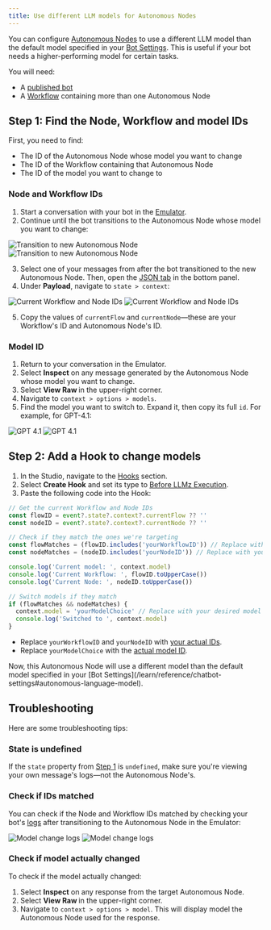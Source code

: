```yaml
---
title: Use different LLM models for Autonomous Nodes
---
```


You can configure [Autonomous Nodes](/learn/reference/nodes/autonomous-node) to use a different LLM model than the default model specified in your [Bot Settings](/learn/reference/chatbot-settings#autonomous-language-model). This is useful if your bot needs a higher-performing model for certain tasks.

<Info>
  You will need:

  - A [published bot](/learn/get-started/quick-start)
  - A [Workflow](/learn/reference/workflows) containing more than one Autonomous Node
</Info>

## Step 1: Find the Node, Workflow and model IDs

First, you need to find:

- The ID of the Autonomous Node whose model you want to change
- The ID of the Workflow containing that Autonomous Node
- The ID of the model you want to change to

### Node and Workflow IDs

1. Start a conversation with your bot in the [Emulator](/learn/reference/emulator).
2. Continue until the bot transitions to the Autonomous Node whose model you want to change:

<Frame>
  <img
    alt="Transition to new Autonomous Node"
    className="block dark:hidden"
    src="./assets/an-transition.png"
  />
  <img
    alt="Transition to new Autonomous Node"
    className="hidden dark:block"
    src="./assets/an-transition-dark.png"
  />
</Frame>

3. Select one of your messages from after the bot transitioned to the new Autonomous Node. Then, open the [JSON tab](/learn/reference/debugger-logs-json#json) in the bottom panel.
4. Under **Payload**, navigate to `state > context`:

<Frame>
  <img
    alt="Current Workflow and Node IDs"
    className="block dark:hidden"
    src="./assets/current-ids.png"
  />
  <img
    alt="Current Workflow and Node IDs"
    className="hidden dark:block"
    src="./assets/current-ids-dark.png"
  />
</Frame>

5. Copy the values of `currentFlow` and `currentNode`—these are your Workflow's ID and Autonomous Node's ID.

### Model ID

1. Return to your conversation in the Emulator.
2. Select **<Icon icon="search-code"/> Inspect** on any message generated by the Autonomous Node whose model you want to change.
3. Select **View Raw <Icon icon="braces"/>** in the upper-right corner.
4. Navigate to `context > options > models`.
5. Find the model you want to switch to. Expand it, then copy its full `id`. For example, for GPT-4.1:

<Frame>
  <img
    alt="GPT 4.1"
    className="block dark:hidden"
    src="./assets/gpt-4-1.png"
  />
  <img
    alt="GPT 4.1"
    className="hidden dark:block"
    src="./assets/gpt-4-1-dark.png"
  />
</Frame>

## Step 2: Add a Hook to change models

1. In the Studio, navigate to the <Icon icon="anchor"/> [Hooks](/learn/reference/hooks) section.
2. Select **Create Hook** and set its type to [Before LLMz Execution](/learn/reference/hooks#before-llmz-execution).
3. Paste the following code into the Hook:

```js highlight={6-7, 15}
// Get the current Workflow and Node IDs
const flowID = event?.state?.context?.currentFlow ?? ''
const nodeID = event?.state?.context?.currentNode ?? ''

// Check if they match the ones we're targeting
const flowMatches = (flowID.includes('yourWorkflowID')) // Replace with your own
const nodeMatches = (nodeID.includes('yourNodeID')) // Replace with your own

console.log('Current model: ', context.model)
console.log('Current Workflow: ', flowID.toUpperCase())
console.log('Current Node: ', nodeID.toUpperCase())

// Switch models if they match
if (flowMatches && nodeMatches) {
  context.model = 'yourModelChoice' // Replace with your desired model
  console.log('Switched to ', context.model)
}
```
  - Replace `yourWorkflowID` and `yourNodeID` with [your actual IDs](#node-and-workflow-ids).
  - Replace `yourModelChoice` with the [actual model ID](#model-id).

<Check>
  Now, this Autonomous Node will use a different model than the default model specified in your [Bot Settings](/learn/reference/chatbot-settings#autonomous-language-model).
</Check>

## Troubleshooting

Here are some troubleshooting tips:

### State is undefined

If the `state` property from [Step 1](#node-and-workflow-ids) is `undefined`, make sure you're viewing your own message's logs—not the Autonomous Node's.

### Check if IDs matched

You can check if the Node and Workflow IDs matched by checking your bot's [logs](/learn/reference/debugger-logs-json) after transitioning to the Autonomous Node in the Emulator:

<Frame>
  <img
    alt="Model change logs"
    className="block dark:hidden"
    src="./assets/model-change-logs.png"
  />
  <img
    alt="Model change logs"
    className="hidden dark:block"
    src="./assets/model-change-logs-dark.png"
  />
</Frame>

### Check if model actually changed

To check if the model actually changed:

1. Select **<Icon icon="search-code"/> Inspect** on any response from the target Autonomous Node.
2. Select **View Raw <Icon icon="braces"/>** in the upper-right corner.
3. Navigate to `context > options > model`. This will display model the Autonomous Node used for the response.
